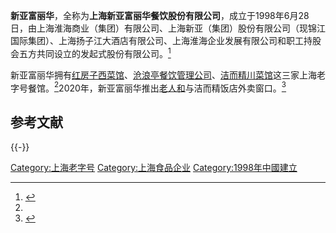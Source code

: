 {{expand|time=2014-02-18T06:30:25+00:00}}
{{Infobox_Company
|company_name = 上海新亚富丽华餐饮股份有限公司<br/>上海新亚富丽
|company_logo = <!-- 檔案不存在 [[file:xyflh.jpg|160px]] -->
|company_type = 国有企业
|company_slogan = 
|foundation = 1998年的[[上海|上海]]
|location = [[中国|中国]][[上海|上海]][[黄浦区|黄浦区]]淮海中路816弄836号二楼
|key_people =  
|num_employees  = 
|industry = 食品业、饮食业
|products =  
|revenue = 
|parent = 
|subsid = 红房子西菜馆、沧浪亭餐饮管理公司、洁而精川菜馆
|homepage = [http://www.xyflh2008.com/ 上海新亚富丽官方网站]
}}

'''新亚富丽华'''，全称为'''上海新亚富丽华餐饮股份有限公司'''，成立于1998年6月28日，由上海淮海商业（集团）有限公司、上海新亚（集团）股份有限公司（现锦江国际集团）、上海扬子江大酒店有限公司、上海淮海企业发展有限公司和职工持股会五方共同设立的发起式股份有限公司。<ref name="xyflh">{{Cite web|title =关于我们|url =http://www.xyflh2008.com/7366.html|publisher =上海新亚富丽|date =|accessdate =2014-02-18|archive-url =https://web.archive.org/web/20131209042238/http://xyflh2008.com/7366.html|archive-date =2013-12-09|dead-url =yes}}</ref>

新亚富丽华拥有[[红房子西菜馆|红房子西菜馆]]、[[沧浪亭餐饮管理公司|沧浪亭餐饮管理公司]]、[[洁而精川菜馆|洁而精川菜馆]]这三家上海老字号餐馆。<ref name="xyflh"/>2020年，新亚富丽华推出[[老人和|老人和]]与洁而精饭店外卖窗口。<ref>{{cite news |title=元宵节怎么过？窝在家里吃老上海人最爱的汤圆_湃客_澎湃新闻-The Paper |url=https://www.thepaper.cn/newsDetail_forward_5801591 |accessdate=2021-11-02 |work=澎湃新闻-The Paper |archive-date=2021-11-05 |archive-url=https://web.archive.org/web/20211105023712/https://www.thepaper.cn/newsDetail_forward_5801591 |dead-url=no }}</ref>

==参考文献==
{{Reflist}}

{{-}}
{{上海饮食}}

{{DEFAULTSORT:Xin新}}
[[Category:上海老字号|Category:上海老字号]]
[[Category:上海食品企业|Category:上海食品企业]]
[[Category:1998年中國建立|Category:1998年中國建立]]